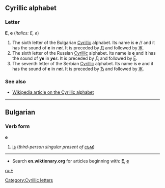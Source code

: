 ==Cyrillic alphabet==
===Letter===
'''Е''', '''е''' (''italics: Е, е'')

#The sixth letter of the Bulgarian [[Cyrillic]] alphabet. Its name is '''е''' /{{IPAchar|ɛ}}/ and it has the sound of '''e''' in ''n'''e'''t''. It is preceded by [[д|Д]] and followed by [[ж|Ж]].
#The sixth letter of the Russian [[Cyrillic]] alphabet. Its name is '''е''' {{IPAchar|(jɛ)}} and it has the sound of '''ye''' in '''''ye'''s''. It is preceded by [[д|Д]] and followed by [[ё|Ё]].
#The seventh letter of the Serbian [[Cyrillic]] alphabet.  Its name is '''е''' {{IPAchar|ɛ}} and it has the sound of '''e''' in ''n'''e'''t''. It is preceded by [[ђ|Ђ]] and followed by [[ж|Ж]].

===See also===
*[[w:Cyrillic alphabet|Wikipedia article on the Cyrillic alphabet]]

----

==Bulgarian==
===Verb form===
'''е'''

# [[is]] (''third-person singular present of'' [[съм]])

----

*Search '''en.wiktionary.org''' for articles beginning with: '''[http://wiktionary.org/w/wiki.phtml?title=Special:Allpages&from=Е Е], [http://wiktionary.org/w/wiki.phtml?title=Special:Allpages&from=е е]'''

[[ru:Е]]
[[Category:Cyrillic letters]]